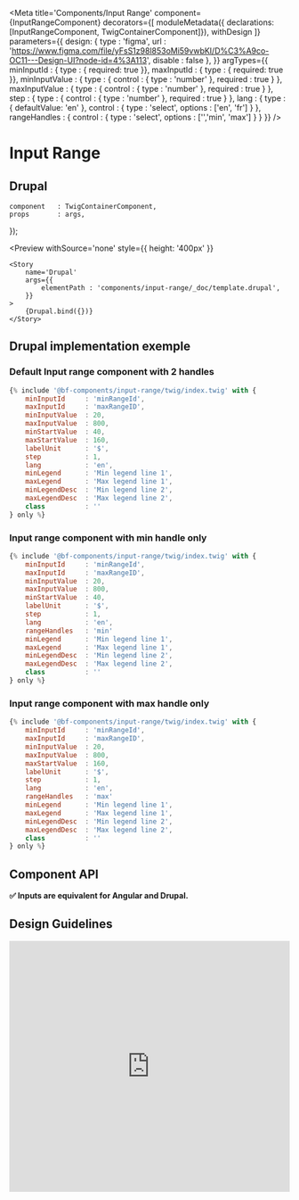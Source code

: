 
<Meta
    title='Components/Input Range'
    component={InputRangeComponent}
    decorators={[
        moduleMetadata({ declarations: [InputRangeComponent, TwigContainerComponent]}),
        withDesign
    ]}
    parameters={{
        design: {
            type    : 'figma',
            url     : 'https://www.figma.com/file/yFsS1z98l853oMi59vwbKI/D%C3%A9co-OC11---Design-UI?node-id=4%3A113',
            disable : false
        },
    }}
    argTypes={{
        minInputId : { type : { required: true }},
        maxInputId : { type : { required: true }},
        minInputValue : {
            type : {
                control : { type : 'number' },
                required : true
            }
        },
        maxInputValue : {
            type : {
                control : { type : 'number' },
                required : true
            }
        },
        step : {
            type : {
                control : { type : 'number' },
                required : true
            }
        },
        lang : {
            type : { defaultValue: 'en' },
            control : {
                type : 'select',
                options : ['en', 'fr']
            }
        },
        rangeHandles : {
            control : {
                type : 'select',
                options : ['','min', 'max']
            }
        }
    }}
/>

# Input Range



## Drupal

    component   : TwigContainerComponent,
    props       : args,
});

<Preview
    withSource='none'
    style={{ height: '400px' }}
>
    <Story
        name='Drupal'
        args={{
            elementPath : 'components/input-range/_doc/template.drupal',
        }}
    >
        {Drupal.bind({})}
    </Story>
</Preview>


## Drupal implementation exemple

### Default Input range component with 2 handles

```jsx
{% include '@bf-components/input-range/twig/index.twig' with {
    minInputId     : 'minRangeId',
    maxInputId     : 'maxRangeID',
    minInputValue  : 20,
    maxInputValue  : 800,
    minStartValue  : 40,
    maxStartValue  : 160,
    labelUnit      : '$',
    step           : 1,
    lang           : 'en',
    minLegend      : 'Min legend line 1',
    maxLegend      : 'Max legend line 1',
    minLegendDesc  : 'Min legend line 2',
    maxLegendDesc  : 'Max legend line 2',
    class          : ''
} only %}
```
### Input range component with min handle only

```jsx
{% include '@bf-components/input-range/twig/index.twig' with {
    minInputId     : 'minRangeId',
    maxInputId     : 'maxRangeID',
    minInputValue  : 20,
    maxInputValue  : 800,
    minStartValue  : 40,
    labelUnit      : '$',
    step           : 1,
    lang           : 'en',
    rangeHandles   : 'min'
    minLegend      : 'Min legend line 1',
    maxLegend      : 'Max legend line 1',
    minLegendDesc  : 'Min legend line 2',
    maxLegendDesc  : 'Max legend line 2',
    class          : ''
} only %}
```
### Input range component with max handle only

```jsx
{% include '@bf-components/input-range/twig/index.twig' with {
    minInputId     : 'minRangeId',
    maxInputId     : 'maxRangeID',
    minInputValue  : 20,
    maxInputValue  : 800,
    maxStartValue  : 160,
    labelUnit      : '$',
    step           : 1,
    lang           : 'en',
    rangeHandles   : 'max'
    minLegend      : 'Min legend line 1',
    maxLegend      : 'Max legend line 1',
    minLegendDesc  : 'Min legend line 2',
    maxLegendDesc  : 'Max legend line 2',
    class          : ''
} only %}
```


## Component API

**✅ Inputs are equivalent for Angular and Drupal.**

<Props of={InputRangeComponent} />


## Design Guidelines

<iframe width='100%' height='450' src='https://www.figma.com/embed?embed_host=share&url=https%3A%2F%2Fwww.figma.com%2Ffile%2FyFsS1z98l853oMi59vwbKI%2FD%25C3%25A9co-OC11---Design-UI%3Fnode-id%3D3410%253A214676' frameBorder='0' allowFullScreen></iframe>
